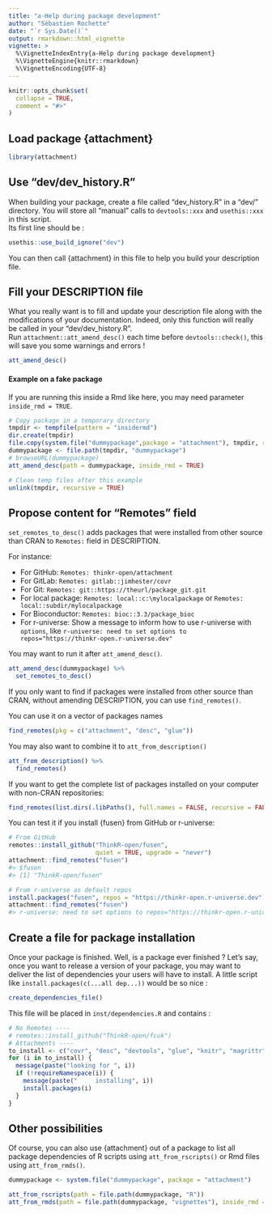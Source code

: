 ```yaml
---
title: "a-Help during package development"
author: "Sébastien Rochette"
date: "`r Sys.Date()`"
output: rmarkdown::html_vignette
vignette: >
  %\VignetteIndexEntry{a-Help during package development}
  %\VignetteEngine{knitr::rmarkdown}
  %\VignetteEncoding{UTF-8}
---
```


<script type="text/javascript">
$(document).ready(function () {
  window.initializeCodeFolding("show" === "show");
});
</script>

```r
knitr::opts_chunk$set(
  collapse = TRUE,
  comment = "#>"
)
```

## Load package {attachment}
```r
library(attachment)
```

## Use "dev/dev_history.R"

When building your package, create a file called "dev_history.R" in a "dev/" directory. You will store all "manual" calls to `devtools::xxx` and `usethis::xxx` in this script.  
Its first line should be :

```r
usethis::use_build_ignore("dev")
```

You can then call {attachment} in this file to help you build your description file.

## Fill your DESCRIPTION file

What you really want is to fill and update your description file along with the modifications of your documentation. Indeed, only this function will really be called in your "dev/dev_history.R".  
Run `attachment::att_amend_desc()` each time before `devtools::check()`, this will save you some warnings and errors !

```r
att_amend_desc()
```

#### Example on a fake package

If you are running this inside a Rmd like here, you may need parameter `inside_rmd = TRUE`.  

```r
# Copy package in a temporary directory
tmpdir <- tempfile(pattern = "insidermd")
dir.create(tmpdir)
file.copy(system.file("dummypackage",package = "attachment"), tmpdir, recursive = TRUE)
dummypackage <- file.path(tmpdir, "dummypackage")
# browseURL(dummypackage)
att_amend_desc(path = dummypackage, inside_rmd = TRUE)

# Clean temp files after this example
unlink(tmpdir, recursive = TRUE)
```

## Propose content for "Remotes" field

`set_remotes_to_desc()` adds packages that were installed from other source than CRAN to `Remotes:` field in DESCRIPTION.  

For instance:

- For GitHub: `Remotes: thinkr-open/attachment`
- For GitLab: `Remotes: gitlab::jimhester/covr`
- For Git: `Remotes: git::https://theurl/package_git.git`
- For local package: `Remotes: local::c:\mylocalpackage` or `Remotes: local::subdir/mylocalpackage`
- For Bioconductor: `Remotes: bioc::3.3/package_bioc`
- For r-universe: Show a message to inform how to use r-universe with `options`, like `r-universe: need to set options to repos="https://thinkr-open.r-universe.dev"`


You may want to run it after `att_amend_desc()`.

```r
att_amend_desc(dummypackage) %>%
  set_remotes_to_desc()
```

If you only want to find if packages were installed from other source than CRAN, without amending DESCRIPTION, you can use `find_remotes()`.

You can use it on a vector of packages names 
```r
find_remotes(pkg = c("attachment", "desc", "glue"))
```

You may also want to combine it to `att_from_description()`
```r
att_from_description() %>%
  find_remotes()
```

If you want to get the complete list of packages installed on your computer with non-CRAN repositories:
```r
find_remotes(list.dirs(.libPaths(), full.names = FALSE, recursive = FALSE))
```

You can test it if you install {fusen} from GitHub or r-universe:

```r
# From GitHub
remotes::install_github("ThinkR-open/fusen",
                        quiet = TRUE, upgrade = "never")
attachment::find_remotes("fusen")
#> $fusen
#> [1] "ThinkR-open/fusen"

# From r-universe as default repos
install.packages("fusen", repos = "https://thinkr-open.r-universe.dev")
attachment::find_remotes("fusen")
#> r-universe: need to set options to repos="https://thinkr-open.r-universe.dev" 
```


## Create a file for package installation

Once your package is finished. Well, is a package ever finished ? Let's say, once you want to release a version of your package, you may want to deliver the list of dependencies your users will have to install. A little script like `install.packages(c(...all dep...))` would be so nice :

```r
create_dependencies_file()
```

This file will be placed in `inst/dependencies.R` and contains :

```r
# No Remotes ----
# remotes::install_github("ThinkR-open/fcuk")
# Attachments ----
to_install <- c("covr", "desc", "devtools", "glue", "knitr", "magrittr", "rmarkdown", "stats", "stringr", "testthat", "utils")
for (i in to_install) {
  message(paste("looking for ", i))
  if (!requireNamespace(i)) {
    message(paste("     installing", i))
    install.packages(i)
  }
}
```

## Other possibilities

Of course, you can also use {attachment} out of a package to list all package dependencies of R scripts using `att_from_rscripts()` or Rmd files using `att_from_rmds()`.

```r
dummypackage <- system.file("dummypackage", package = "attachment")

att_from_rscripts(path = file.path(dummypackage, "R"))
att_from_rmds(path = file.path(dummypackage, "vignettes"), inside_rmd = TRUE)
```



